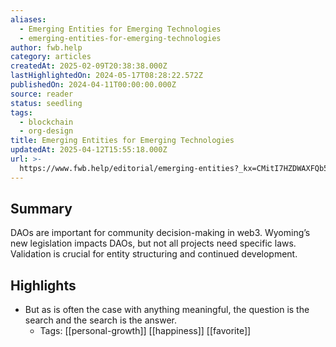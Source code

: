 ```yaml
---
aliases:
  - Emerging Entities for Emerging Technologies
  - emerging-entities-for-emerging-technologies
author: fwb.help
category: articles
createdAt: 2025-02-09T20:38:38.000Z
lastHighlightedOn: 2024-05-17T08:28:22.572Z
publishedOn: 2024-04-11T00:00:00.000Z
source: reader
status: seedling
tags:
  - blockchain
  - org-design
title: Emerging Entities for Emerging Technologies
updatedAt: 2025-04-12T15:55:18.000Z
url: >-
  https://www.fwb.help/editorial/emerging-entities?_kx=CMitI7HZDWAXFQb5LKXk4Q6jF3QebWi8B05dzXQUnlU.SLTiGV
---
```

## Summary

DAOs are important for community decision-making in web3. Wyoming’s new legislation impacts DAOs, but not all projects need specific laws. Validation is crucial for entity structuring and continued development.

## Highlights

- But as is often the case with anything meaningful, the question is the search and the search is the answer.
    - Tags: [[personal-growth]] [[happiness]] [[favorite]]

